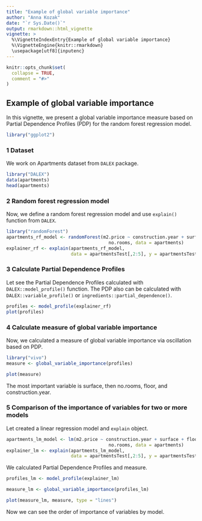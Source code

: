 ```yaml
---
title: "Example of global variable importance"
author: "Anna Kozak"
date: "`r Sys.Date()`"
output: rmarkdown::html_vignette
vignette: >
  %\VignetteIndexEntry{Example of global variable importance}
  %\VignetteEngine{knitr::rmarkdown}
  \usepackage[utf8]{inputenc}
---
```


```r
knitr::opts_chunk$set(
  collapse = TRUE,
  comment = "#>"
)
```

## Example of global variable importance

In this vignette, we present a global variable importance measure based on Partial Dependence Profiles (PDP)  for the random forest regression model.

```r
library("ggplot2")
```

### 1 Dataset

We work on Apartments dataset from `DALEX` package.

```r
library("DALEX")
data(apartments)
head(apartments)
```

### 2 Random forest regression model

Now, we define a random forest regression model and use `explain()` function from `DALEX`.

```r
library("randomForest")
apartments_rf_model <- randomForest(m2.price ~ construction.year + surface + floor +
                                      no.rooms, data = apartments)
explainer_rf <- explain(apartments_rf_model,
                        data = apartmentsTest[,2:5], y = apartmentsTest$m2.price)
```



### 3 Calculate Partial Dependence Profiles

Let see the Partial Dependence Profiles calculated with `DALEX::model_profile()` function. The PDP also can be calculated with `DALEX::variable_profile()` or `ingredients::partial_dependence()`.

```r
profiles <- model_profile(explainer_rf)
plot(profiles) 
```

### 4 Calculate measure of global variable importance

Now, we calculated a measure of global variable importance via oscillation based on PDP. 

```r
library("vivo")
measure <- global_variable_importance(profiles)
```

```r
plot(measure)
```

The most important variable is surface, then no.rooms, floor, and construction.year.


### 5 Comparison of the importance of variables for two or more models

Let created a linear regression model and `explain` object.

```r
apartments_lm_model <- lm(m2.price ~ construction.year + surface + floor +
                                      no.rooms, data = apartments)
explainer_lm <- explain(apartments_lm_model,
                        data = apartmentsTest[,2:5], y = apartmentsTest$m2.price)
```

We calculated Partial Dependence Profiles and measure.

```r
profiles_lm <- model_profile(explainer_lm)

measure_lm <- global_variable_importance(profiles_lm)
```

```r
plot(measure_lm, measure, type = "lines")
```          

Now we can see the order of importance of variables by model.
